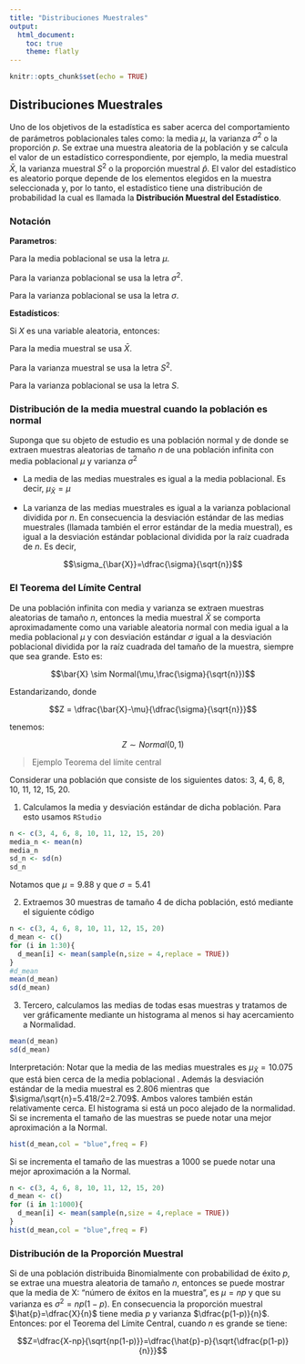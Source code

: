 ```yaml
---
title: "Distribuciones Muestrales"
output:
  html_document:
    toc: true
    theme: flatly
---
```


```r
knitr::opts_chunk$set(echo = TRUE)
```

## Distribuciones Muestrales

Uno de los objetivos de la estadística es saber acerca del comportamiento de parámetros poblacionales tales como: la media $\mu$, la varianza $\sigma^2$ o la proporción $p$. Se extrae una muestra aleatoria de la población y se calcula el valor de un estadístico correspondiente, por ejemplo, la media muestral $\bar{X}$, la varianza muestral $S^2$ o la proporción muestral $\hat{p}$. El valor del estadístico es aleatorio porque depende de los elementos elegidos en la muestra seleccionada y, por lo tanto, el estadístico tiene una distribución de probabilidad la cual es llamada la **Distribución Muestral del Estadístico**.

### Notación 


**Parametros**:

Para la media poblacional se usa la letra $\mu$.

Para la varianza poblacional se usa la letra $\sigma^2$.

Para la varianza poblacional se usa la letra $\sigma$.

**Estadísticos**:

Si $X$ es una variable aleatoria, entonces:

Para la media muestral se usa $\bar{X}$.

Para la varianza muestral se usa la letra $S^2$.

Para la varianza poblacional se usa la letra $S$.

### Distribución de la media muestral cuando la población es normal

Suponga que su objeto de estudio es una población normal y de donde  se extraen muestras aleatorias de tamaño $n$ de una población infinita con media poblacional $\mu$ y varianza $\sigma^2$

*	La media de las medias muestrales es igual a la media poblacional. Es decir, $\mu_{\bar{X}}=\mu$ 

*	La varianza de las medias muestrales es igual a la varianza poblacional dividida por $n$. En consecuencia la desviación estándar de las medias muestrales (llamada también el error estándar de la media muestral), es igual a la desviación estándar poblacional dividida por la raíz cuadrada de $n$. Es decir,

$$\sigma_{\bar{X}}=\dfrac{\sigma}{\sqrt{n}}$$

### El Teorema del Límite Central

De una población infinita con media y varianza se extraen muestras aleatorias de tamaño $n$, entonces la media muestral $\bar{X}$ se comporta aproximadamente como una variable aleatoria normal con media igual a la media poblacional $\mu$ y con desviación estándar  $\sigma$ igual a la desviación poblacional dividida por la raíz cuadrada del tamaño de la muestra, siempre que sea grande. Esto es:

$$\bar{X} \sim Normal(\mu,\frac{\sigma}{\sqrt{n}})$$

Estandarizando, donde  

$$Z = \dfrac{\bar{X}-\mu}{\dfrac{\sigma}{\sqrt{n}}}$$

tenemos:

$$Z \sim Normal(0,1)$$

> Ejemplo Teorema del límite central

Considerar una población que consiste de los siguientes datos: 3, 4, 6, 8, 10, 11, 12, 15, 20.

1) Calculamos la media y desviación estándar de dicha población. Para esto usamos `RStudio`


```r
n <- c(3, 4, 6, 8, 10, 11, 12, 15, 20)
media_n <- mean(n)
media_n
sd_n <- sd(n)
sd_n
```

Notamos que $\mu=9.88$ y que $\sigma=5.41$

2) Extraemos 30 muestras de tamaño 4 de dicha población, estó mediante el siguiente código

```r
n <- c(3, 4, 6, 8, 10, 11, 12, 15, 20)
d_mean <- c()
for (i in 1:30){
  d_mean[i] <- mean(sample(n,size = 4,replace = TRUE))
}
#d_mean
mean(d_mean)
sd(d_mean)
```


3)   Tercero, calculamos las medias de todas esas muestras y tratamos de ver gráficamente mediante un histograma al menos si hay acercamiento a Normalidad.

```r
mean(d_mean)
sd(d_mean)
```


Interpretación: Notar que la media de las medias muestrales es $\mu_{\bar{X}}=10.075$ que está bien cerca de la media poblacional . Además la desviación estándar de la media muestral es 2.806 mientras que $\sigma/\sqrt{n}=5.418/2=2.709$. Ambos valores también están relativamente cerca. El histograma si está un poco alejado de la normalidad. Si se incrementa el tamaño de las muestras se puede notar una mejor aproximación a la Normal.

```r
hist(d_mean,col = "blue",freq = F)
```

Si se incrementa el tamaño de las muestras a 1000 se puede notar una mejor aproximación a la Normal.

```r
n <- c(3, 4, 6, 8, 10, 11, 12, 15, 20)
d_mean <- c()
for (i in 1:1000){
  d_mean[i] <- mean(sample(n,size = 4,replace = TRUE))
}
hist(d_mean,col = "blue",freq = F)
```


### Distribución de la Proporción Muestral


Si de una población distribuida Binomialmente con probabilidad de éxito $p$, se extrae una muestra aleatoria de tamaño $n$, entonces se puede mostrar que la media de X: “número de éxitos en la muestra”, es $\mu=np$ y que su varianza es $\sigma^2=np(1-p)$. En consecuencia la proporción muestral $\hat{p}=\dfrac{X}{n}$ tiene media $p$ y varianza $\dfrac{p(1-p)}{n}$. Entonces: por el Teorema del Límite Central, cuando $n$ es grande se tiene:

$$Z=\dfrac{X-np}{\sqrt{np(1-p)}}=\dfrac{\hat{p}-p}{\sqrt{\dfrac{p(1-p)}{n}}}$$

